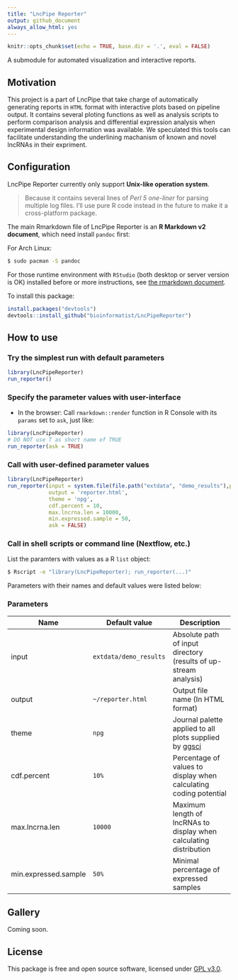 ```yaml
---
title: "LncPipe Reporter"
output: github_document
always_allow_html: yes
---
```


```r
knitr::opts_chunk$set(echo = TRUE, base.dir = '.', eval = FALSE)
```

A submodule for automated visualization and interactive reports.

## Motivation

This project is a part of LncPipe that take charge of automatically generating reports in `HTML` format with interactive plots based on pipeline output. It contains several ploting functions as well as analysis scripts to perform comparison analysis and differential expression analysis when experimental design information was available. We speculated this tools can facilitate understanding the underlining machanism of known and novel lncRNAs in their expriment.

## Configuration

LncPipe Reporter currently only support **Unix-like operation system**.

> Because it contains several lines of *Perl 5 one-liner* for parsing multiple log files.
I'll use pure R code instead in the future to make it a cross-platform package.

The main Rmarkdown file of LncPipe Reporter is an **R Markdown v2 document**, which need install `pandoc` first:

For Arch Linux:

```bash
$ sudo pacman -S pandoc
```

For those runtime environment with `RStudio` (both desktop or server version is OK) installed before or more instructions, see [the rmarkdown document](https://github.com/rstudio/rmarkdown/blob/master/PANDOC.md).

To install this package:
```r
install.packages("devtools")
devtools::install_github("bioinformatist/LncPipeReporter")
```

## How to use

### Try the **simplest run** with default parameters

```r
library(LncPipeReporter)
run_reporter()
```

### Specify the parameter values with **user-interface**

- In the browser: Call `rmarkdown::render` function in R Console with its `params` set to `ask`, just like:

```r
library(LncPipeReporter)
# DO NOT use T as short name of TRUE
run_reporter(ask = TRUE)
```

### Call with **user-defined** parameter values

```r
library(LncPipeReporter)
run_reporter(input = system.file(file.path("extdata", "demo_results"),package = "LncPipeReporter"),
             output = 'reporter.html',
             theme = 'npg',
             cdf.percent = 10,
             max.lncrna.len = 10000,
             min.expressed.sample = 50,
             ask = FALSE)
```

### Call in **shell scripts** or **command line** (**Nextflow**, etc.)

List the paramters with values as a R `list` object:

```bash
$ Rscript -e "library(LncPipeReporter); run_reporter(...)"
```

Parameters with their names and default values were listed below:

### Parameters

| Name | Default value | Description |
|-----------|--------------|-------------|
| input | `extdata/demo_results` | Absolute path of input directory (results of up-stream analysis) |
| output | `~/reporter.html` | Output file name (In HTML format) |
| theme | `npg` | Journal palette applied to all plots supplied by [ggsci](https://cran.r-project.org/web/packages/ggsci/vignettes/ggsci.html#discrete-color-palettes) |
| cdf.percent | `10%` | Percentage of values to display when calculating coding potential |
| max.lncrna.len | `10000` | Maximum length of lncRNAs to display when calculating distribution |
| min.expressed.sample | `50%` | Minimal percentage of expressed samples |

## Gallery

Coming soon.

## License

This package is free and open source software, licensed under [GPL v3.0](https://github.com/bioinformatist/multiIP/blob/master/LICENSE).
